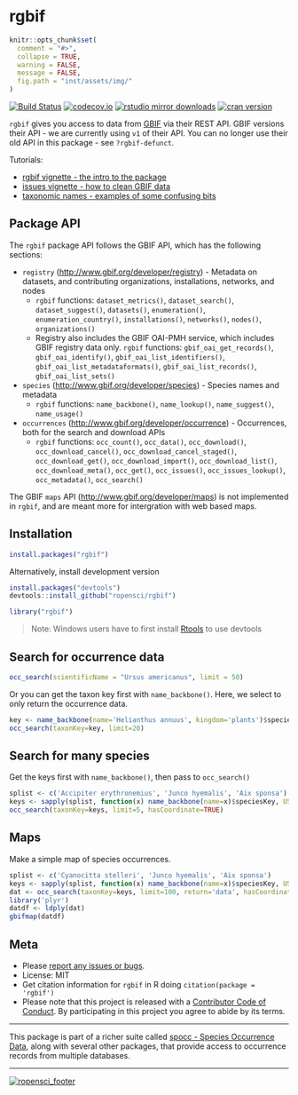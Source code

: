 rgbif
=====

```r
knitr::opts_chunk$set(
  comment = "#>",
  collapse = TRUE,
  warning = FALSE,
  message = FALSE,
  fig.path = "inst/assets/img/"
)
```

[![Build Status](https://travis-ci.org/ropensci/rgbif.svg?branch=master)](https://travis-ci.org/ropensci/rgbif)
[![codecov.io](https://codecov.io/github/ropensci/rgbif/coverage.svg?branch=master)](https://codecov.io/github/ropensci/rgbif?branch=master)
[![rstudio mirror downloads](http://cranlogs.r-pkg.org/badges/rgbif)](https://github.com/metacran/cranlogs.app)
[![cran version](http://www.r-pkg.org/badges/version/rgbif)](https://cran.r-project.org/package=rgbif)

`rgbif` gives you access to data from [GBIF](http://www.gbif.org/) via their REST API. GBIF versions their API - we are currently using `v1` of their API. You can no longer use their old API in this package - see `?rgbif-defunct`.

Tutorials:

* [rgbif vignette - the intro to the package](vignettes/rgbif_vignette.Rmd)
* [issues vignette - how to clean GBIF data](vignettes/issues_vignette.Rmd)
* [taxonomic names - examples of some confusing bits](vignettes/taxonomic_names.Rmd)

## Package API

The `rgbif` package API follows the GBIF API, which has the following sections:

* `registry` (<http://www.gbif.org/developer/registry>) - Metadata on datasets, and
contributing organizations, installations, networks, and nodes
    * `rgbif` functions: `dataset_metrics()`, `dataset_search()`, `dataset_suggest()`,
    `datasets()`, `enumeration()`, `enumeration_country()`, `installations()`, `networks()`,
    `nodes()`, `organizations()`
    * Registry also includes the GBIF OAI-PMH service, which includes GBIF registry
    data only. `rgbif` functions: `gbif_oai_get_records()`, `gbif_oai_identify()`,
    `gbif_oai_list_identifiers()`, `gbif_oai_list_metadataformats()`,
    `gbif_oai_list_records()`, `gbif_oai_list_sets()`
* `species` (<http://www.gbif.org/developer/species>) - Species names and metadata
    * `rgbif` functions: `name_backbone()`, `name_lookup()`, `name_suggest()`, `name_usage()`
* `occurrences` (<http://www.gbif.org/developer/occurrence>) - Occurrences, both for
the search and download APIs
    * `rgbif` functions: `occ_count()`, `occ_data()`, `occ_download()`, `occ_download_cancel()`,
    `occ_download_cancel_staged()`, `occ_download_get()`, `occ_download_import()`,
    `occ_download_list()`, `occ_download_meta()`, `occ_get()`, `occ_issues()`,
    `occ_issues_lookup()`, `occ_metadata()`, `occ_search()`

The GBIF `maps` API (<http://www.gbif.org/developer/maps>) is not implemented in `rgbif`,
and are meant more for intergration with web based maps.

## Installation

```r
install.packages("rgbif")
```

Alternatively, install development version

```r
install.packages("devtools")
devtools::install_github("ropensci/rgbif")
```

```r
library("rgbif")
```

> Note: Windows users have to first install [Rtools](https://cran.r-project.org/bin/windows/Rtools/) to use devtools

## Search for occurrence data

```r
occ_search(scientificName = "Ursus americanus", limit = 50)
```

Or you can get the taxon key first with `name_backbone()`. Here, we select to only return the occurrence data.

```r
key <- name_backbone(name='Helianthus annuus', kingdom='plants')$speciesKey
occ_search(taxonKey=key, limit=20)
```

## Search for many species

Get the keys first with `name_backbone()`, then pass to `occ_search()`

```r
splist <- c('Accipiter erythronemius', 'Junco hyemalis', 'Aix sponsa')
keys <- sapply(splist, function(x) name_backbone(name=x)$speciesKey, USE.NAMES=FALSE)
occ_search(taxonKey=keys, limit=5, hasCoordinate=TRUE)
```

## Maps

Make a simple map of species occurrences.

```r
splist <- c('Cyanocitta stelleri', 'Junco hyemalis', 'Aix sponsa')
keys <- sapply(splist, function(x) name_backbone(name=x)$speciesKey, USE.NAMES=FALSE)
dat <- occ_search(taxonKey=keys, limit=100, return='data', hasCoordinate=TRUE)
library('plyr')
datdf <- ldply(dat)
gbifmap(datdf)
```

## Meta

* Please [report any issues or bugs](https://github.com/ropensci/rgbif/issues).
* License: MIT
* Get citation information for `rgbif` in R doing `citation(package = 'rgbif')`
* Please note that this project is released with a [Contributor Code of Conduct](CONDUCT.md). By participating in this project you agree to abide by its terms.

- - -

This package is part of a richer suite called [spocc - Species Occurrence Data](https://github.com/ropensci/spocc), along with several other packages, that provide access to occurrence records from multiple databases.

- - -

[![ropensci_footer](https://ropensci.org/public_images/github_footer.png)](https://ropensci.org)
